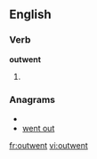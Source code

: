 ==English==

===Verb===
'''outwent'''

# {{present participle of|[[outgo]]}}

===Anagrams===
* {{alphagram|enottuw}}
* [[went out#English|went out]]

[[fr:outwent]]
[[vi:outwent]]